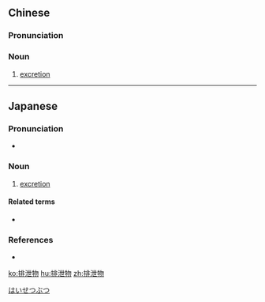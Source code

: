 {{also|排洩物}}
==Chinese==
{{zh-forms|t2=排洩物|type=21}}

===Pronunciation===
{{zh-pron
|m=páixièwù
|c=paai4 sit3 mat6
|cat=n
}}

===Noun===
{{zh-noun}}

# [[excretion]] {{gloss|something excreted by an organism}}

----

==Japanese==
{{ja-kanjitab|はい|せつ|ぶつ|yomi=on}}

===Pronunciation===
* {{ja-pron|はいせつぶつ|y=o|acc=4|acc_ref=NHK}}

===Noun===
{{ja-noun|はいせつぶつ}}

# [[excretion]] {{lb|ja|something excreted by a creature}}

====Related terms====
* {{ja-r|排泄|はいせつ}}

===References===
<references/>
* {{R:Shogakukan}}

[[Category:ja:Bodily fluids|はいせつぶつ]]

[[ko:排泄物]]
[[hu:排泄物]]
[[zh:排泄物]]